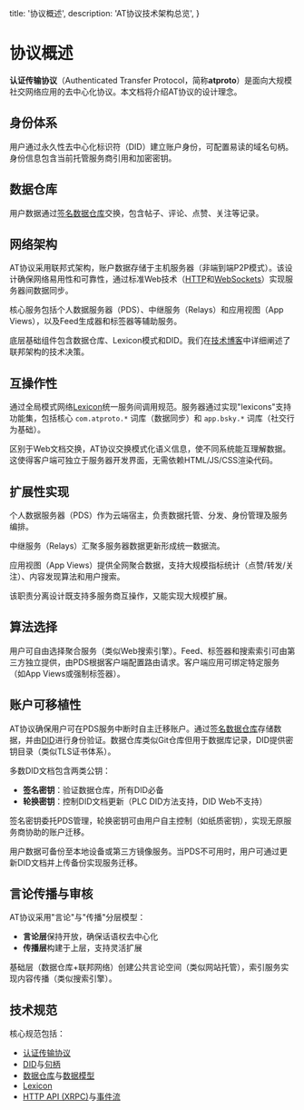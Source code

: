   title: '协议概述',
  description:
    'AT协议技术架构总览',
}

# 协议概述

**认证传输协议**（Authenticated Transfer Protocol，简称**atproto**）是面向大规模社交网络应用的去中心化协议。本文档将介绍AT协议的设计理念。

## 身份体系

用户通过永久性去中心化标识符（DID）建立账户身份，可配置易读的域名句柄。身份信息包含当前托管服务商引用和加密密钥。

## 数据仓库

用户数据通过[签名数据仓库](/guides/data-repos)交换，包含帖子、评论、点赞、关注等记录。

## 网络架构

AT协议采用联邦式架构，账户数据存储于主机服务器（非端到端P2P模式）。该设计确保网络易用性和可靠性，通过标准Web技术（[HTTP](/specs/xrpc)和[WebSockets](/specs/event-stream)）实现服务器间数据同步。

核心服务包括个人数据服务器（PDS）、中继服务（Relays）和应用视图（App Views），以及Feed生成器和标签器等辅助服务。

底层基础组件包含数据仓库、Lexicon模式和DID。我们在[技术博客](https://bsky.social/about/blog/5-5-2023-federation-architecture)中详细阐述了联邦架构的技术决策。

## 互操作性

通过全局模式网络[Lexicon](/specs/lexicon)统一服务间调用规范。服务器通过实现"lexicons"支持功能集，包括核心 `com.atproto.*` 词库（数据同步）和 `app.bsky.*` 词库（社交行为基础）。

区别于Web文档交换，AT协议交换模式化语义信息，使不同系统能互理解数据。这使得客户端可独立于服务器开发界面，无需依赖HTML/JS/CSS渲染代码。

## 扩展性实现

个人数据服务器（PDS）作为云端宿主，负责数据托管、分发、身份管理及服务编排。

中继服务（Relays）汇聚多服务器数据更新形成统一数据流。

应用视图（App Views）提供全网聚合数据，支持大规模指标统计（点赞/转发/关注）、内容发现算法和用户搜索。

该职责分离设计既支持多服务商互操作，又能实现大规模扩展。

## 算法选择

用户可自由选择聚合服务（类似Web搜索引擎）。Feed、标签器和搜索索引可由第三方独立提供，由PDS根据客户端配置路由请求。客户端应用可绑定特定服务（如App Views或强制标签器）。

## 账户可移植性

AT协议确保用户可在PDS服务中断时自主迁移账户。通过[签名数据仓库](/guides/data-repos)存储数据，并由[DID](/guides/identity)进行身份验证。数据仓库类似Git仓库但用于数据库记录，DID提供密钥目录（类似TLS证书体系）。

多数DID文档包含两类公钥：
* **签名密钥**：验证数据仓库，所有DID必备
* **轮换密钥**：控制DID文档更新（PLC DID方法支持，DID Web不支持）

签名密钥委托PDS管理，轮换密钥可由用户自主控制（如纸质密钥），实现无原服务商协助的账户迁移。

用户数据可备份至本地设备或第三方镜像服务。当PDS不可用时，用户可通过更新DID文档并上传备份实现服务迁移。

## 言论传播与审核

AT协议采用"言论"与"传播"分层模型：
* **言论层**保持开放，确保话语权去中心化
* **传播层**构建于上层，支持灵活扩展

基础层（数据仓库+联邦网络）创建公共言论空间（类似网站托管），索引服务实现内容传播（类似搜索引擎）。

## 技术规范

核心规范包括：
- [认证传输协议](/specs/atp)
- [DID](/specs/did)与[句柄](/specs/handle)
- [数据仓库](/specs/repository)与[数据模型](/specs/data-model)
- [Lexicon](/specs/lexicon)
- [HTTP API (XRPC)](/specs/xrpc)与[事件流](/specs/event-stream)
